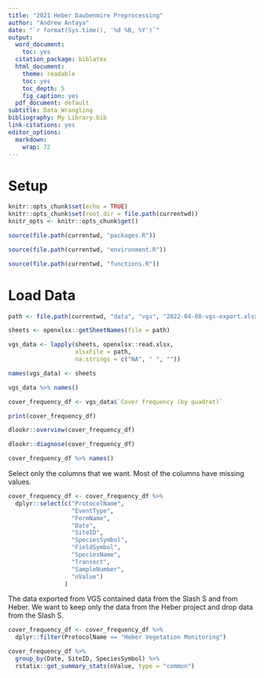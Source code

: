 ```yaml
---
title: "2021 Heber Daubenmire Preprocessing"
author: "Andrew Antaya"
date: "`r format(Sys.time(), '%d %B, %Y')`"
output:
  word_document:
    toc: yes
  citation_package: biblatex
  html_document: 
    theme: readable
    toc: yes
    toc_depth: 5
    fig_caption: yes
  pdf_document: default
subtitle: Data Wrangling
bibliography: My Library.bib
link-citations: yes
editor_options: 
  markdown: 
    wrap: 72
---
```

# Setup

```r
knitr::opts_chunk$set(echo = TRUE)
knitr::opts_chunk$set(root.dir = file.path(currentwd))
knitr_opts <- knitr::opts_chunk$get()
```

```r
source(file.path(currentwd, "packages.R"))

source(file.path(currentwd, "environment.R"))

source(file.path(currentwd, "functions.R"))
```

# Load Data

```r
path <- file.path(currentwd, "data", "vgs", "2022-04-08-vgs-export.xlsx")

sheets <- openxlsx::getSheetNames(file = path)

vgs_data <- lapply(sheets, openxlsx::read.xlsx, 
                   xlsxFile = path, 
                   na.strings = c("NA", " ", ""))
```

```r
names(vgs_data) <- sheets

vgs_data %>% names()
```

```r
cover_frequency_df <- vgs_data$`Cover frequency (by quadrat)`

print(cover_frequency_df)
```

```r
dlookr::overview(cover_frequency_df)
```

```r
dlookr::diagnose(cover_frequency_df)
```

```r
cover_frequency_df %>% names()
```

Select only the columns that we want. Most of the columns have missing values.

```r
cover_frequency_df <- cover_frequency_df %>% 
  dplyr::select(c("ProtocolName",
                  "EventType",
                  "FormName",
                  "Date",
                  "SiteID",
                  "SpeciesSymbol",
                  "FieldSymbol",
                  "SpeciesName",
                  "Transect",
                  "SampleNumber",
                  "nValue")
                )
```

The data exported from VGS contained data from the Slash S and from Heber. We want to keep only the data from the Heber project and drop data from the Slash S.

```r
cover_frequency_df <- cover_frequency_df %>% 
  dplyr::filter(ProtocolName == "Heber Vegetation Monitoring")
```

```r
cover_frequency_df %>% 
  group_by(Date, SiteID, SpeciesSymbol) %>% 
  rstatix::get_summary_stats(nValue, type = "common")
```


